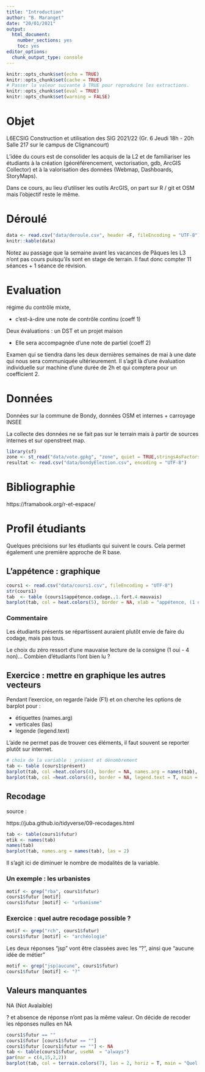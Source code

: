 ```yaml
---
title: "Introduction"
author: "B. Maranget"
date: "20/01/2021"
output: 
  html_document: 
    number_sections: yes
    toc: yes
editor_options: 
  chunk_output_type: console
---
```



```r
knitr::opts_chunk$set(echo = TRUE)
knitr::opts_chunk$set(cache = TRUE)
# Passer la valeur suivante à TRUE pour reproduire les extractions.
knitr::opts_chunk$set(eval = TRUE)
knitr::opts_chunk$set(warning = FALSE)
```

# Objet

L6ECSIG Construction et utilisation des SIG 2021/22
 (Gr. 6 Jeudi 18h - 20h Salle 217 sur le campus de Clignancourt)
 
  L'idée du cours est de consolider les acquis de la L2 et de familiariser les étudiants à la création (géoréférencement, vectorisation, gdb, ArcGIS Collector) et à la valorisation des données (Webmap, Dashboards, StoryMaps).

Dans ce cours, au lieu d'utiliser les outils ArcGIS, on part sur R / git et OSM mais l'objectif reste le même.

# Déroulé

```r
data <- read.csv("data/deroule.csv", header =F, fileEncoding = "UTF-8")
knitr::kable(data)
```

Notez au passage que la semaine avant les vacances de Pâques les L3 n'ont pas cours puisqu'ils sont en stage de terrain. Il faut donc compter 11 séances + 1 séance de révision.


# Evaluation

régime du contrôle mixte, 

- c'est-à-dire une note de contrôle continu (coeff 1)

Deux évaluations : un DST et un projet maison 

- Elle sera accompagnée d'une note de partiel (coeff 2)

Examen qui se tiendra dans les deux dernières semaines de mai à une date qui nous sera communiquée ultérieurement. Il s'agit là d'une évaluation individuelle sur machine d'une durée de 2h et qui comptera pour un coefficient 2.


# Données

Données sur la commune de Bondy, données OSM et internes + carroyage INSEE

La collecte des données ne se fait pas sur le terrain mais à partir de sources internes et sur openstreet map.



```r
library(sf)
zone <- st_read("data/vote.gpkg", "zone", quiet = TRUE,stringsAsFactors = F)
resultat <- read.csv("data/bondyElection.csv", encoding = "UTF-8")
```

# Bibliographie

https://framabook.org/r-et-espace/


# Profil étudiants

Quelques précisions sur les étudiants qui suivent le cours. Cela permet également une première approche de R base.

## L'appétence : graphique


```r
cours1 <- read.csv("data/cours1.csv", fileEncoding = "UTF-8")
str(cours1)
tab  <- table (cours1$appétence.codage..1.fort.4.mauvais)
barplot(tab, col = heat.colors(5), border = NA, xlab = "appétence, (1 oui - 4 non)")
```

### Commentaire 


Les étudiants présents se répartissent auraient plutôt envie de faire du codage, mais pas tous.

Le choix du zéro ressort d'une mauvaise lecture de la consigne (1 oui - 4 non)... Combien d'étudiants l'ont bien lu ?



## Exercice : mettre en graphique les autres vecteurs

Pendant l'exercice, on regarde l'aide (F1) et on cherche les options de barplot pour :

- étiquettes (names.arg) 
- verticales (las)
- legende (legend.text)

L'aide ne permet pas de trouver ces éléments, il faut souvent se reporter plutôt sur internet.

```r
# choix de la variable : présent et dénombrement
tab <- table (cours1$présent)
barplot(tab, col =heat.colors(4), border = NA, names.arg = names(tab), las = 2, main = "Présent des étudiants")
barplot(tab, col =heat.colors(4), border = NA, legend.text = T, main = "Présent des étudiants")
```


## Recodage

source : 

https://juba.github.io/tidyverse/09-recodages.html


```r
tab <- table(cours1$futur)
etik <- names(tab)
names(tab)
barplot(tab, names.arg = names(tab), las = 2)
```

Il s'agit ici de diminuer le nombre de modalités de la variable.

### Un exemple : les urbanistes


```r
motif <- grep("rba", cours1$futur)
cours1$futur [motif]
cours1$futur [motif] <- "urbanisme"
```



### Exercice : quel autre recodage possible ?


```r
motif <- grep("rch", cours1$futur)
cours1$futur [motif] <- "archéologie"
```

Les deux réponses "jsp" vont être classées avec les "?", ainsi que "aucune idée de métier"

```r
motif <- grep("jsp|aucune", cours1$futur)
cours1$futur [motif] <- "?"
```


## Valeurs manquantes

NA (Not Avalaible)

? et absence de réponse n'ont pas la même valeur.
On décide de recoder les réponses nulles en NA


```r
cours1$futur == ""
cours1$futur [cours1$futur == ""]
cours1$futur [cours1$futur == ""] <- NA
tab <- table(cours1$futur, useNA  = "always")
par(mar = c(4,15,2,2))
barplot(tab, col = terrain.colors(7), las = 2, horiz = T, main = "Quel futur imaginent les étudiants ?")
``` 








